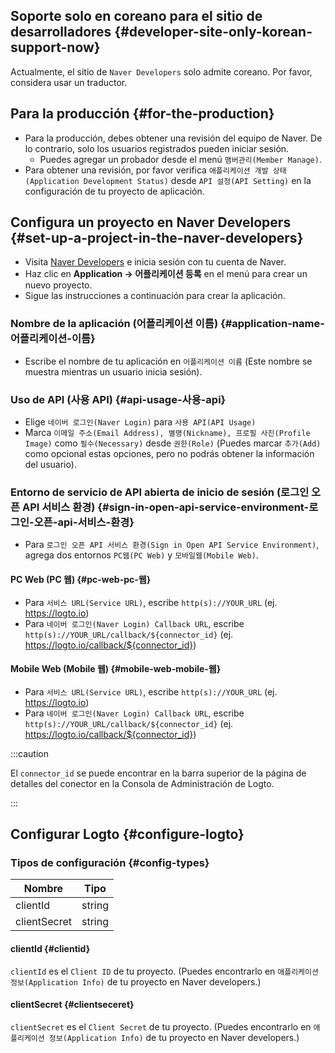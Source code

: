 ## Soporte solo en coreano para el sitio de desarrolladores \{#developer-site-only-korean-support-now}

Actualmente, el sitio de `Naver Developers` solo admite coreano. Por favor, considera usar un traductor.

## Para la producción \{#for-the-production}

- Para la producción, debes obtener una revisión del equipo de Naver.
  De lo contrario, solo los usuarios registrados pueden iniciar sesión.
  - Puedes agregar un probador desde el menú `맴버관리(Member Manage)`.
- Para obtener una revisión, por favor verifica `애플리케이션 개발 상태(Application Development Status)`
  desde `API 설정(API Setting)` en la configuración de tu proyecto de aplicación.

## Configura un proyecto en Naver Developers \{#set-up-a-project-in-the-naver-developers}

- Visita [Naver Developers](https://developers.naver.com/main/) e inicia sesión con tu cuenta de Naver.
- Haz clic en **Application -> 어플리케이션 등록** en el menú para crear un nuevo proyecto.
- Sigue las instrucciones a continuación para crear la aplicación.

### Nombre de la aplicación (어플리케이션 이름) \{#application-name-어플리케이션-이름}

- Escribe el nombre de tu aplicación en `어플리케이션 이름` (Este nombre se muestra mientras un usuario inicia sesión).

### Uso de API (사용 API) \{#api-usage-사용-api}

- Elige `네이버 로그인(Naver Login)` para `사용 API(API Usage)`
- Marca `이메일 주소(Email Address), 별명(Nickname), 프로필 사진(Profile Image)` como `필수(Necessary)` desde `권한(Role)` (Puedes marcar `추가(Add)` como opcional estas opciones, pero no podrás obtener la información del usuario).

### Entorno de servicio de API abierta de inicio de sesión (로그인 오픈 API 서비스 환경) \{#sign-in-open-api-service-environment-로그인-오픈-api-서비스-환경}

- Para `로그인 오픈 API 서비스 환경(Sign in Open API Service Environment)`, agrega dos entornos `PC웹(PC Web)` y `모바일웹(Mobile Web)`.

#### PC Web (PC 웹) \{#pc-web-pc-웹}

- Para `서비스 URL(Service URL)`, escribe `http(s)://YOUR_URL` (ej. https://logto.io)
- Para `네이버 로그인(Naver Login) Callback URL`, escribe `http(s)://YOUR_URL/callback/${connector_id}` (ej. https://logto.io/callback/${connector_id})

#### Mobile Web (Mobile 웹) \{#mobile-web-mobile-웹}

- Para `서비스 URL(Service URL)`, escribe `http(s)://YOUR_URL` (ej. https://logto.io)
- Para `네이버 로그인(Naver Login) Callback URL`, escribe `http(s)://YOUR_URL/callback/${connector_id}` (ej. https://logto.io/callback/${connector_id})

:::caution

El `connector_id` se puede encontrar en la barra superior de la página de detalles del conector en la Consola de Administración de Logto.

:::

## Configurar Logto \{#configure-logto}

### Tipos de configuración \{#config-types}

| Nombre       | Tipo   |
| ------------ | ------ |
| clientId     | string |
| clientSecret | string |

#### clientId \{#clientid}

`clientId` es el `Client ID` de tu proyecto.
(Puedes encontrarlo en `애플리케이션 정보(Application Info)` de tu proyecto en Naver developers.)

#### clientSecret \{#clientseceret}

`clientSecret` es el `Client Secret` de tu proyecto.
(Puedes encontrarlo en `애플리케이션 정보(Application Info)` de tu proyecto en Naver developers.)
